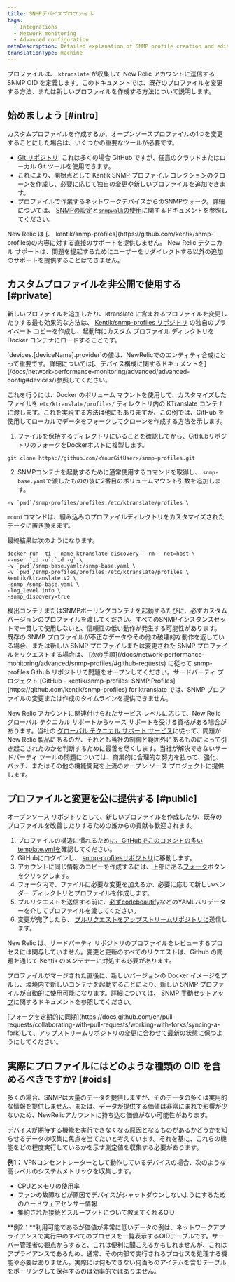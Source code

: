 ```yaml
---
title: SNMPデバイスプロファイル
tags:
  - Integrations
  - Network monitoring
  - Advanced configuration
metaDescription: Detailed explanation of SNMP profile creation and editing.
translationType: machine
---
```


プロファイルは、 `ktranslate` が収集して New Relic アカウントに送信する SNMP OID を定義します。このドキュメントでは、既存のプロファイルを変更する方法、または新しいプロファイルを作成する方法について説明します。

## 始めましょう [#intro]

カスタムプロファイルを作成するか、オープンソースプロファイルの1つを変更することにした場合は、いくつかの重要なツールが必要です。

* [Git リポジトリ](https://git-scm.com/book/en/v2/Git-Basics-Getting-a-Git-Repository): これは多くの場合 GitHub ですが、任意のクラウドまたはローカル Git ツールを使用できます。
* これにより、開始点として Kentik SNMP プロファイル コレクションのクローンを作成し、必要に応じて独自の変更や新しいプロファイルを追加できます。
* プロファイルで作業するネットワークデバイスからのSNMPウォーク。詳細については、 [SNMPの設定](/docs/network-performance-monitoring/setup-performance-monitoring/snmp-performance-monitoring/)と[`snmpwalk`の使用](/docs/network-performance-monitoring/troubleshooting/snmp-walk/)に関するドキュメントを参照してください。

<Callout variant="tip">
  New Relic は [、 kentik/snmp-profiles](https://github.com/kentik/snmp-profiles)の内容に対する直接のサポートを提供しません。 New Relic テクニカル サポートは、問題を提起するためにユーザーをリダイレクトする以外の追加のサポートを提供することはできません。
</Callout>

## カスタムプロファイルを非公開で使用する [#private]

新しいプロファイルを追加したり、ktranslate に含まれるプロファイルを変更したりする最も効果的な方法は、 [Kentik/snmp-profiles リポジトリ](https://github.com/kentik/snmp-profiles) の独自のプライベート コピーを作成し、起動時にカスタム プロファイル ディレクトリを Docker コンテナにロードすることです。

<Callout variant="tip">
  `devices.[deviceName].provider`の値は、NewRelicでのエンティティ合成にとって重要です。詳細については[、デバイス構成に関するドキュメントを](/docs/network-performance-monitoring/advanced/advanced-config#devices/)参照してください。
</Callout>

これを行うには、Docker のボリューム マウントを使用して、カスタマイズしたファイルを `etc/ktranslate/profiles/` ディレクトリ内の KTranslate コンテナに渡します。これを実現する方法は他にもありますが、この例では、GitHub を使用してローカルでデータをフォークしてクローンを作成する方法を示します。

1. ファイルを保持するディレクトリにいることを確認してから、GitHubリポジトリのフォークをDockerホストに複製します。

```
git clone https://github.com/<YourGitUser>/snmp-profiles.git
```

2. SNMPコンテナを起動するために通常使用するコマンドを取得し、 `snmp-base.yaml`で渡したものの後に2番目のボリュームマウント引数を追加します。

```
-v `pwd`/snmp-profiles/profiles:/etc/ktranslate/profiles \
```

`mount`コマンドは、組み込みのプロファイルディレクトリをカスタマイズされたデータに置き換えます。

最終結果は次のようになります。

```
docker run -ti --name ktranslate-discovery --rm --net=host \
--user `id -u`:`id -g` \
-v `pwd`/snmp-base.yaml:/snmp-base.yaml \
-v `pwd`/snmp-profiles/profiles:/etc/ktranslate/profiles \
kentik/ktranslate:v2 \
-snmp /snmp-base.yaml \
-log_level info \
-snmp_discovery=true
```

<Callout variant="tip">
  検出コンテナまたはSNMPポーリングコンテナを起動するたびに、必ずカスタムバージョンのプロファイルを渡してください。すべてのSNMPインスタンスセットで一貫して使用しないと、信頼性の低い動作が発生する可能性があります。
</Callout>

<Callout variant="tip">
  既存の SNMP プロファイルが不正なデータやその他の破壊的な動作を返している場合、または新しい SNMP プロファイルまたは変更された SNMP プロファイルをリクエストする場合は、 [次の手順](/docs/network-performance-monitoring/advanced/snmp-profiles/#github-requests) に従って snmp-profiles Github リポジトリで問題をオープンしてください。サードパーティ プロジェクト [GitHub - kentik/snmp-profiles: SNMP Profiles](https://github.com/kentik/snmp-profiles) for ktranslate では、SNMP プロファイルの変更または作成のタイムラインを提供できません。

  New Relic アカウントに関連付けられたサービス レベルに応じて、New Relic グローバル テクニカル サポートからケース サポートを受ける資格がある場合があります。当社の [グローバル テクニカル サポート サービス](/docs/licenses/license-information/general-usage-licenses/global-technical-support-offerings/#tstools)に従って、問題が New Relic 製品にあるのか、それとも当社の制御と範囲外にあるものによって引き起こされたのかを判断するために最善を尽くします。当社が解決できないサードパーティ ツールの問題については、商業的に合理的な努力を払って、強化、パッチ、またはその他の機能開発を上流のオープン ソース プロジェクトに提供します。
</Callout>

## プロファイルと変更を公に提供する [#public]

オープンソース リポジトリとして、新しいプロファイルを作成したり、既存のプロファイルを改善したりするための誰からの貢献も歓迎されます。

1. プロファイルの構造に慣れるため[に、GitHubでこのコメントの多いtemplate.ymlを](https://github.com/kentik/snmp-profiles/blob/main/profiles/kentik_snmp/_template.yml)確認してください。
2. GitHubにログインし、 [snmp-profilesリポジトリ](https://github.com/kentik/snmp-profiles)に移動します。
3. アカウントに同じ情報のコピーを作成するには、上部にある[フォーク](https://docs.github.com/en/get-started/quickstart/fork-a-repo)ボタンをクリックします。
4. フォーク内で、ファイルに必要な変更を加えるか、必要に応じて新しいベンダー ディレクトリとプロファイルを作成します。
5. プルリクエストを送信する前に、[必ずcodebeautify](https://codebeautify.org/yaml-validator)などのYAMLバリデーターを介してプロファイルを渡してください。
6. 変更が完了したら、 [プルリクエストをアップストリームリポジトリに](https://docs.github.com/en/pull-requests/collaborating-with-pull-requests/proposing-changes-to-your-work-with-pull-requests/creating-a-pull-request)送信します。

New Relic は、サードパーティ リポジトリのプロファイルをレビューするプロセスには関与していません。変更と更新のすべてのリクエストは、Github の問題を通じて Kentik のメンテナーに対処する必要があります。

プロファイルがマージされた直後に、新しいバージョンの Docker イメージをプルし、環境内で新しいコンテナを起動することにより、新しい SNMP プロファイルが自動的に使用可能になります。詳細については、 [SNMP 手動セットアップ](https://docs.newrelic.com/docs/network-performance-monitoring/setup-performance-monitoring/snmp-performance-monitoring/#manual-setup)に関するドキュメントを参照してください。

<Callout variant="tip">
  [フォークを定期的に同期](https://docs.github.com/en/pull-requests/collaborating-with-pull-requests/working-with-forks/syncing-a-fork)して、アップストリームリポジトリの変更に合わせて最新の状態に保つようにしてください。
</Callout>

## 実際にプロファイルにはどのような種類の OID を含めるべきですか? [#oids]

多くの場合、SNMPは大量のデータを提供しますが、そのデータの多くは実用的な情報を提供しません。または、データが提供する価値は非常にまれで影響が少ないため、NewRelicアカウントに持ち込む価値がない可能性があります。

デバイスが期待する機能を実行できなくなる原因となるものがあるかどうかを知らせるデータの収集に焦点を当てたいと考えています。それを基に、これらの機能をどの程度実行しているかを示す測定値を収集する必要があります。

**例1：** VPNコンセントレーターとして動作しているデバイスの場合、次のような高レベルのシステムメトリックを収集します。

* CPUとメモリの使用率
* ファンの故障などが原因でデバイスがシャットダウンしないようにするためのハードウェアセンサー情報
* 集約された接続とスループットについて教えてくれるOID

**例2：**利用可能であるが価値が非常に低いデータの例は、ネットワークアプライアンスで実行中のすべてのプロセスを一覧表示するOIDテーブルです。サーバー管理者の観点からすると、これは便利に聞こえるかもしれませんが、これはアプライアンスであるため、通常、その内部で実行されるプロセスを処理する機能や必要はありません。実際には何もできない何百ものアイテムを含むテーブルをポーリングして保存するのは効率的ではありません。